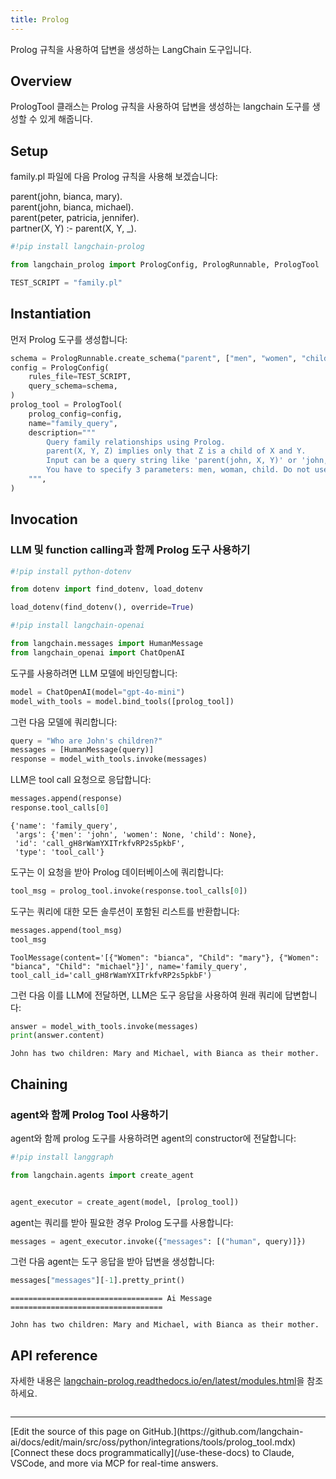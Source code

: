 ```yaml
---
title: Prolog
---
```


Prolog 규칙을 사용하여 답변을 생성하는 LangChain 도구입니다.

## Overview

PrologTool 클래스는 Prolog 규칙을 사용하여 답변을 생성하는 langchain 도구를 생성할 수 있게 해줍니다.

## Setup

family.pl 파일에 다음 Prolog 규칙을 사용해 보겠습니다:

parent(john, bianca, mary).\
parent(john, bianca, michael).\
parent(peter, patricia, jennifer).\
partner(X, Y) :- parent(X, Y, _).

```python
#!pip install langchain-prolog

from langchain_prolog import PrologConfig, PrologRunnable, PrologTool

TEST_SCRIPT = "family.pl"
```

## Instantiation

먼저 Prolog 도구를 생성합니다:

```python
schema = PrologRunnable.create_schema("parent", ["men", "women", "child"])
config = PrologConfig(
    rules_file=TEST_SCRIPT,
    query_schema=schema,
)
prolog_tool = PrologTool(
    prolog_config=config,
    name="family_query",
    description="""
        Query family relationships using Prolog.
        parent(X, Y, Z) implies only that Z is a child of X and Y.
        Input can be a query string like 'parent(john, X, Y)' or 'john, X, Y'"
        You have to specify 3 parameters: men, woman, child. Do not use quotes.
    """,
)
```

## Invocation

### LLM 및 function calling과 함께 Prolog 도구 사용하기

```python
#!pip install python-dotenv

from dotenv import find_dotenv, load_dotenv

load_dotenv(find_dotenv(), override=True)

#!pip install langchain-openai

from langchain.messages import HumanMessage
from langchain_openai import ChatOpenAI
```

도구를 사용하려면 LLM 모델에 바인딩합니다:

```python
model = ChatOpenAI(model="gpt-4o-mini")
model_with_tools = model.bind_tools([prolog_tool])
```

그런 다음 모델에 쿼리합니다:

```python
query = "Who are John's children?"
messages = [HumanMessage(query)]
response = model_with_tools.invoke(messages)
```

LLM은 tool call 요청으로 응답합니다:

```python
messages.append(response)
response.tool_calls[0]
```

```output
{'name': 'family_query',
 'args': {'men': 'john', 'women': None, 'child': None},
 'id': 'call_gH8rWamYXITrkfvRP2s5pkbF',
 'type': 'tool_call'}
```

도구는 이 요청을 받아 Prolog 데이터베이스에 쿼리합니다:

```python
tool_msg = prolog_tool.invoke(response.tool_calls[0])
```

도구는 쿼리에 대한 모든 솔루션이 포함된 리스트를 반환합니다:

```python
messages.append(tool_msg)
tool_msg
```

```output
ToolMessage(content='[{"Women": "bianca", "Child": "mary"}, {"Women": "bianca", "Child": "michael"}]', name='family_query', tool_call_id='call_gH8rWamYXITrkfvRP2s5pkbF')
```

그런 다음 이를 LLM에 전달하면, LLM은 도구 응답을 사용하여 원래 쿼리에 답변합니다:

```python
answer = model_with_tools.invoke(messages)
print(answer.content)
```

```output
John has two children: Mary and Michael, with Bianca as their mother.
```

## Chaining

### agent와 함께 Prolog Tool 사용하기

agent와 함께 prolog 도구를 사용하려면 agent의 constructor에 전달합니다:

```python
#!pip install langgraph

from langchain.agents import create_agent


agent_executor = create_agent(model, [prolog_tool])
```

agent는 쿼리를 받아 필요한 경우 Prolog 도구를 사용합니다:

```python
messages = agent_executor.invoke({"messages": [("human", query)]})
```

그런 다음 agent는 도구 응답을 받아 답변을 생성합니다:

```python
messages["messages"][-1].pretty_print()
```

```output
================================== Ai Message ==================================

John has two children: Mary and Michael, with Bianca as their mother.
```

## API reference

자세한 내용은 [langchain-prolog.readthedocs.io/en/latest/modules.html](https://langchain-prolog.readthedocs.io/en/latest/modules.html)을 참조하세요.

```python

```

---

<Callout icon="pen-to-square" iconType="regular">
    [Edit the source of this page on GitHub.](https://github.com/langchain-ai/docs/edit/main/src/oss/python/integrations/tools/prolog_tool.mdx)
</Callout>
<Tip icon="terminal" iconType="regular">
    [Connect these docs programmatically](/use-these-docs) to Claude, VSCode, and more via MCP for    real-time answers.
</Tip>
